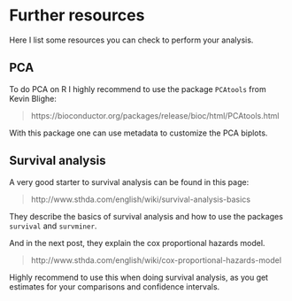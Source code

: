 # Further resources

Here I list some resources you can check to perform your analysis.

## PCA

To do PCA on R I highly recommend to use the package 
`PCAtools` from Kevin Blighe: 

> https://bioconductor.org/packages/release/bioc/html/PCAtools.html

With this package one can use metadata to customize the PCA biplots. 

## Survival analysis

A very good starter to survival analysis can be found in this page:

> http://www.sthda.com/english/wiki/survival-analysis-basics

They describe the basics of survival analysis and how to use the
packages `survival` and `survminer`.

And in the next post, they explain the cox proportional hazards model. 

> http://www.sthda.com/english/wiki/cox-proportional-hazards-model

Highly recommend to use this when doing survival analysis, as you get
estimates for your comparisons and confidence intervals.
 
